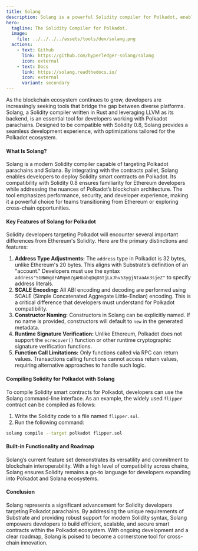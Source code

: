 ```yaml
---
title: Solang
description: Solang is a powerful Solidity compiler for Polkadot, enabling seamless smart contract development with unique blockchain optimizations.
hero:
  tagline: The Solidity Compiler for Polkadot.
  image: 
    file: ../../../../assets/tools/dev/solang.png
  actions:
    - text: Github
      link: https://github.com/hyperledger-solang/solang
      icon: external
    - text: Docs
      link: https://solang.readthedocs.io/
      icon: external
      variant: secondary
---
```



As the blockchain ecosystem continues to grow, developers are increasingly seeking tools that bridge the gap between diverse platforms. Solang, a Solidity compiler written in Rust and leveraging LLVM as its backend, is an essential tool for developers working with Polkadot parachains. Designed to be compatible with Solidity 0.8, Solang provides a seamless development experience, with optimizations tailored for the Polkadot ecosystem.

#### What Is Solang?
Solang is a modern Solidity compiler capable of targeting Polkadot parachains and Solana. By integrating with the contracts pallet, Solang enables developers to deploy Solidity smart contracts on Polkadot. Its compatibility with Solidity 0.8 ensures familiarity for Ethereum developers while addressing the nuances of Polkadot’s blockchain architecture.
The tool emphasizes performance, security, and developer experience, making it a powerful choice for teams transitioning from Ethereum or exploring cross-chain opportunities.

#### Key Features of Solang for Polkadot
Solidity developers targeting Polkadot will encounter several important differences from Ethereum's Solidity. Here are the primary distinctions and features:
1. **Address Type Adjustments:** The `address` type in Polkadot is 32 bytes, unlike Ethereum's 20 bytes. This aligns with Substrate’s definition of an "account." Developers must use the syntax `address"5GBWmgdFAMqm8ZgAHGobqDqX6tjLxJhv53ygjNtaaAn3sjeZ"` to specify address literals.
2. **SCALE Encoding:** All ABI encoding and decoding are performed using SCALE (Simple Concatenated Aggregate Little-Endian) encoding. This is a critical difference that developers must understand for Polkadot compatibility.
3. **Constructor Naming:** Constructors in Solang can be explicitly named. If no name is provided, constructors will default to `new` in the generated metadata.
4. **Runtime Signature Verification:** Unlike Ethereum, Polkadot does not support the `ecrecover()` function or other runtime cryptographic signature verification functions.
5. **Function Call Limitations:** Only functions called via RPC can return values. Transactions calling functions cannot access return values, requiring alternative approaches to handle such logic.


#### Compiling Solidity for Polkadot with Solang
To compile Solidity smart contracts for Polkadot, developers can use the Solang command-line interface. As an example, the widely used `flipper` contract can be compiled as follows:
1. Write the Solidity code to a file named `flipper.sol`.
2. Run the following command:

```bash
solang compile --target polkadot flipper.sol
```

#### Built-in Functionality and Roadmap
Solang’s current feature set demonstrates its versatility and commitment to blockchain interoperability. With a high level of compatibility across chains, Solang ensures Solidity remains a go-to language for developers expanding into Polkadot and Solana ecosystems.

#### Conclusion
Solang represents a significant advancement for Solidity developers targeting Polkadot parachains. By addressing the unique requirements of Substrate and providing robust support for modern Solidity syntax, Solang empowers developers to build efficient, scalable, and secure smart contracts within the Polkadot ecosystem. With ongoing development and a clear roadmap, Solang is poised to become a cornerstone tool for cross-chain innovation.